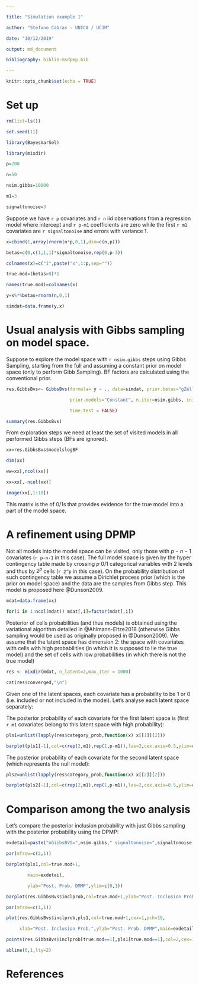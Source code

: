 ```yaml
--- 

title: "Simulation example 1" 

author: "Stefano Cabras - UNICA / UC3M" 

date: "10/12/2019" 

output: md_document 

bibliography: biblio-msdpmp.bib 

--- 
```


  

```r

knitr::opts_chunk$set(echo = TRUE) 

``` 

  

  

  

# Set up 

  

```r

rm(list=ls()) 

set.seed(11) 

library(BayesVarSel) 

library(mixdir) 

p=200 

n=50 

nsim.gibbs=10000 

m1=3 

signaltonoise=3 

``` 

  

Suppose we have `r p` covariates and `r n` iid observations from a regression model where intercept and `r p-m1` coefficients are zero while the first `r m1` covariates are `r signaltonoise` and errors with variance 1. 

  

```r

x=cbind(1,array(rnorm(n*p,0,1),dim=c(n,p))) 

betas=c(0,c(1,1,1)*signaltonoise,rep(0,p-3)) 

colnames(x)=c("I",paste("x",1:p,sep="")) 

true.mod=(betas>0)*1 

names(true.mod)=colnames(x) 

y=x%*%betas+rnorm(n,0,1) 

simdat=data.frame(y,x) 

``` 

  

  

# Usual analysis with Gibbs sampling on model space. 

  

Suppose to explore the model space with `r nsim.gibbs` steps using Gibbs Sampling, starting from the full and assuming a constant prior on model space (only to perform Gibb Sampling). BF factors are calculated using the conventional prior. 

  

```r

res.GibbsBvs<- GibbsBvs(formula= y ~ ., data=simdat, prior.betas="gZellner", 

                        prior.models="Constant", n.iter=nsim.gibbs, init.model="Full", n.burnin=100, 

                        time.test = FALSE) 

summary(res.GibbsBvs) 

``` 

  

From exploration steps we need at least the set of visited models in all performed Gibbs steps (BFs are ignored). 

  

```r

xx=res.GibbsBvs$modelslogBF 

dim(xx) 

ww=xx[,ncol(xx)] 

xx=xx[,-ncol(xx)] 

image(xx[,1:10]) 

``` 

  

This matrix is the of 0/1s that provides evidence for the true model into a part of the model space. 

  

# A refinement using DPMP 

  

Not all models into the model space can be visited, only those with $p-n-1$ covariates (`r p-n-1` in this case). The full model space is given by the hyper contingency table made by crossing $p$ 0/1 categorical variables with 2 levels and thus by $2^p$ cells (`r 2^p` in this case). On the probability distribution of such contingency table we assume a Dirichlet process prior (which is the prior on model space) and the data are the samples from Gibbs step. This model is proposed here @Dunson2009. 

  

```r

mdat=data.frame(xx) 

for(i in 1:ncol(mdat)) mdat[,i]=factor(mdat[,i]) 

``` 

  

Posterior of cells probabilities (and thus models) is obtained using the variational algorithm detailed in @Ahlmann-Eltze2018 (otherwise Gibbs sampling would be used as originally proposed in @Dunson2009). We assume that the latent space has dimension 2: the space with covariates with cells with high probabilities (in which it is supposed to lie the true model) and the set of cells with low probabilities (in which there is not the true model) 

  

```r

res <- mixdir(mdat, n_latent=2,max_iter = 1000) 

cat(res$converged,"\n") 

``` 

  

  

Given one of the latent spaces, each covariate has a probability to be 1 or 0 (i.e. included or not included in the model). Let's analyse each latent space separately: 

  

The posterior probability of each covariate for the first latent space is (first `r m1` covariates belong to this latent space with high probability): 

  

```r

pls1=unlist(lapply(res$category_prob,function(x) x[[1]][2])) 

barplot(pls1[-1],col=c(rep(2,m1),rep(1,p-m1)),las=2,cex.axis=0.5,ylim=c(0,1)) 

``` 

  

The posterior probability of each covariate for the second latent space (which represents the null model): 

  

```r

pls2=unlist(lapply(res$category_prob,function(x) x[[2]][2])) 

barplot(pls2[-1],col=c(rep(2,m1),rep(1,p-m1)),las=2,cex.axis=0.5,ylim=c(0,1)) 

``` 

  

# Comparison among the two analysis 

  

Let's compare the posterior inclusion probability with just Gibbs sampling with the posterior probability using the DPMP: 

  

```r

exdetail=paste("nGiibsBVS=",nsim.gibbs," signaltonoise=",signaltonoise,sep="") 

par(mfrow=c(2,1)) 

barplot(pls1,col=true.mod+1, 

        main=exdetail, 

        ylab="Post. Prob. DMMP",ylim=c(0,1)) 

barplot(res.GibbsBvs$inclprob,col=true.mod+1,ylab="Post. Inclusion Prob.",ylim=c(0,1)) 

``` 

  

  

```r

par(mfrow=c(1,1)) 

plot(res.GibbsBvs$inclprob,pls1,col=true.mod+1,cex=1,pch=19, 

     xlab="Post. Inclusion Prob.",ylab="Post. Prob. DMMP",main=exdetail,ylim=c(0,1),xlim=c(0,1)) 

points(res.GibbsBvs$inclprob[true.mod==1],pls1[true.mod==1],col=2,cex=1,pch=23) 

abline(0,1,lty=2) 

``` 

  

  

  

  

# References 

 